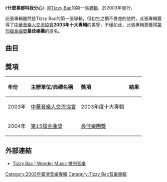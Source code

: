 {{Infobox Album
| Name            = 什麼事都叫我分心
| Type            = 專輯
| Artist          = [[Tizzy_Bac|Tizzy Bac]]
| Cover           = Tizzy02-01.jpg
| Released        = 2003年3月1日（首版）<br>2011年10月1日（復刻版）
| Recorded        = 
| Genre           = [[另類搖滾|另類搖滾]] 
| Length          = 57:35
| Label           = [[彎的音樂|彎的音樂]]
| Producer        = Tizzy Bac
| Chart position  = 
| Last album      = 
| This album      =  '''什麼事都叫我分心''' <br />（2003年）
| Next album      = [[我想你會變成這樣都是我害的|我想你會變成這樣都是我害的]] <br />（2006年）
| Misc            = 
}}

《'''什麼事都叫我分心'''》是[[Tizzy_Bac|Tizzy Bac]]的第一張[[專輯|專輯]]，於2003年發行。

此張專輯雖然是Tizzy Bac的第一張專輯，但初生之犢不畏虎的他們，此張專輯獲得了[[中華音樂人交流協會|中華音樂人交流協會]]'''2003年十大專輯'''的美譽，不僅如此，此張專輯更獲得[[第15屆金曲獎|第15屆金曲獎]]'''最佳樂團'''的提名。

== 曲目 ==
{{Tracklist
| total_length = 57:35

| all_arranger = 
| all_producer =

| title1 = Concession
| music1 = Tizzy Bac
| lyrics1 = Tizzy Bac
| length1 = 6:06

| title2 = Dear Baby,Where is My Wing
| music2 = Tizzy Bac
| lyrics2 = Tizzy Bac
| length2 = 3:52

| title3 = Multiply
| music3 = Tizzy Bac
| lyrics3 = Tizzy Bac
| length3 = 5:52

| title4 = Wondering Everywhere
| music4 = Tizzy Bac
| lyrics4 = Tizzy Bac
| length4 = 7:24

| title5 = Radical Life
| music5 = Tizzy Bac
| lyrics5 = Tizzy Bac
| length5 = 5:40

| title6= 甚麼事都叫我分心
| music6= Tizzy Bac
| lyrics6= Tizzy Bac
| length6= 6:40

| title7= The Falling Summer
| music7= Tizzy Bac
| lyrics7= Tizzy Bac
| length7= 4:37

| title8= Graceful
| music8= Tizzy Bac
| lyrics8= Tizzy Bac
| length8= 10:56

| title9= 鼓手的辛勞誰人知
| music9= Tizzy Bac
| lyrics9= Tizzy Bac
| length9= 0:43

| title10 = 想要得不到
| music10 = Tizzy Bac
| lyrics10 = Tizzy Bac
| length10 = 5:45
}}

== 獎項 ==
{| class="wikitable"
|-
!align="left"|年份
!align="left"|主辦單位/典禮名稱
!align="left"|獎項
!align="left"|結果
|-
|align="left"|2003年
|align="left"|[[中華音樂人交流協會|中華音樂人交流協會]]
|align="left"|2003年度十大專輯
|{{won}}
|-
|align="left"|2004年
|align="left"|[[第15屆金曲獎|第15屆金曲獎]]
|align="left"|[[最佳樂團獎_(金曲獎)|最佳樂團獎]]
|{{nom}}
|}

== 外部連結 ==
*[http://www.wondermusic.com.tw/?page_id=158 Tizzy Bac | Wonder Music 彎的音樂] {{Wayback|url=http://www.wondermusic.com.tw/?page_id=158 |date=20150328164322 }}

{{Tizzy Bac}}

[[Category:2003年臺灣音樂專輯|Category:2003年臺灣音樂專輯]]
[[Category:Tizzy_Bac音樂專輯|Category:Tizzy Bac音樂專輯]]